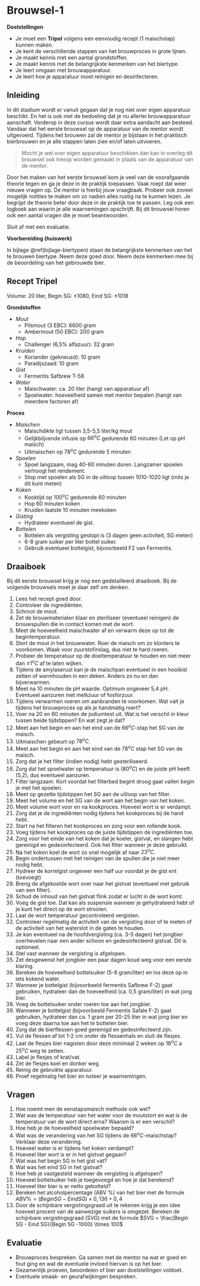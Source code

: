 # Brouwsel-1 {#brouwsel-1}

:::{.chapterintro}
**Doelstellingen**

-  Je moet een **Tripel** volgens een eenvoudig recept (1 maischstap) kunnen maken.
-  Je kent de verschillende stappen van het brouwproces in grote lijnen.
-  Je maakt kennis met een aantal grondstoffen.
-  Je maakt kennis met de belangrijkste kenmerken van het biertype.
-  Je leert omgaan met brouwapparatuur.
-  Je leert hoe je apparatuur moet reinigen en desinfecteren.
:::

## Inleiding {#b1-inleiding}

In dit stadium wordt er vanuit gegaan dat je nog niet over eigen apparatuur beschikt. En het is ook niet de bedoeling dat je nu allerlei brouwapparatuur aanschaft. Verderop in deze cursus wordt daar extra aandacht aan besteed. Vandaar dat het eerste brouwsel op de apparatuur van de mentor wordt uitgevoerd. Tijdens het brouwen zal de mentor je bijstaan in het praktisch bierbrouwen en je alle stappen laten zien en/of laten uitvoeren.

> Mocht je wel over eigen apparatuur beschikken dan kan in overleg dit brouwsel ook hierop worden gemaakt in plaats van de apparatuur van de mentor.

Door het maken van het eerste brouwsel kom je veel van de voorafgaande theorie tegen en ga je deze in de praktijk toepassen. Vaak roept dat weer nieuwe vragen op. De mentor is hierbij jouw vraagbaak. Probeer ook zoveel mogelijk notities te maken om zo nadien alles rustig na te kunnen lezen. Je begrijpt de theorie beter door deze in de praktijk toe te passen. Leg ook een logboek aan waarin je alle waarnemingen opschrijft. Bij dit brouwsel horen ook een aantal vragen die je moet beantwoorden.

Sluit af met een evaluatie.

**Voorbereiding (huiswerk)**

In bijlage \@ref(bijlage-biertypen) staan de belangrijkste kenmerken van het te brouwen biertype. Neem deze goed door. Neem deze kenmerken mee bij de beoordeling van het gebrouwde bier.

\newpage
## Recept Tripel {#b1-recept}

Volume: 20 liter, Begin SG: $\pm1080$, Eind SG: $\pm1018$

**Grondstoffen**

-  *Mout*
   +  Pilsmout (3 EBC): 6600 gram
   +  Ambermout (50 EBC): 200 gram
-  *Hop*
   +  Challenger (6,5% alfazuur): 32 gram
-  *Kruiden*
   +  Koriander (gekneusd): 10 gram
   +  Paradijszaad: 10 gram
-  *Gist*
   +  Fermentis Safbrew T-58
-  *Water*
   +  Maischwater: ca. 20 liter (hangt van apparatuur af)
   +  Spoelwater: hoeveelheid samen met mentor bepalen (hangt van meerdere factoren af)

**Proces**

-  *Maischen*
   +  Maischdikte ligt tussen 3,5-5,5 liter/kg mout
   +  Gelijkblijvende infusie op $66^oC$ gedurende 60 minuten (Let op pH maisch)
   +  Uitmaischen op $78^oC$ gedurende 5 minuten
-  *Spoelen*
   +  Spoel langzaam, mag 40-60 minuten duren. Langzamer spoelen verhoogt het rendement.
   +  Stop met spoelen als SG in de uitloop tussen 1010-1020 ligt (mits je dit kunt meten)
-  *Koken*
   +  Kooktijd op $100^oC$ gedurende 60 minuten
   +  Hop 60 minuten koken
   +  Kruiden laatste 10 minuten meekoken
-  *Gisting*
   +  Hydrateer eventueel de gist.
-  *Bottelen*
   +  Bottelen als vergisting gestopt is (3 dagen geen activiteit, SG meten)
   +  6-8 gram suiker per liter bottel suiker.
   +  Gebruik eventueel bottelgist, bijvoorbeeld F2 van Fermentis.

\newpage

## Draaiboek {#b1-draaiboek}

Bij dit eerste brouwsel krijg je nog een gedetailleerd draaiboek. Bij de volgende brouwsels moet je daar zelf om denken.

1.	 Lees het recept goed door.
1.	 Controleer de ingrediënten.
1.	 Schroot de mout.
1.	 Zet de brouwmaterialen klaar en steriliseer (eventueel reinigen) de brouwspullen die in contact komen met de wort.
1.	 Meet de hoeveelheid maischwater af en verwarm deze op tot de begintemperatuur.
1.	 Stort de mout in het brouwwater. Roer de maisch om zo klonters te voorkomen. Waak voor zuurstofinslag, dus niet te hard roeren.
1.	 Probeer de temperatuur op de doeltemperatuur te houden en niet meer dan $\pm 1^oC$ af te laten wijken.
1.	 Tijdens de amylaserust kan je de maischpan eventueel in een hooikist zetten of warmhouden in een deken. Anders zo nu en dan bijverwarmen.
1.	 Meet na 10 minuten de pH waarde. Optimum ongeveer 5,4 pH. Eventueel aanzuren met melkzuur of fosforzuur.
1.	 Tijdens verwarmen roeren om aanbranden te voorkomen. Wat valt je tijdens het brouwproces op  als je handmatig roert?
1.	 Voer na 20 en 60 minuten de jodiumtest uit. Wat is het verschil in kleur tussen beide tijdstippen? En wat zegt je dat?
1.	 Meet aan het begin en aan het eind van de $66^oC$-stap het SG van de maisch. 
1.	 Uitmaischen gebeurt op $78^oC$.
1.	 Meet aan het begin en aan het eind van de $78^oC$ stap het SG van de maisch.
1.	 Zorg dat je het filter (indien nodig) hebt gesteriliseerd.
1.  Zorg dat het spoelwater op temperatuur is ($80^oC$) en de juiste pH heeft (5,2), dus eventueel aanzuren.
1.  Filter langzaam. Kort voordat het filterbed begint droog gaat vallen begin je met het spoelen.
1.  Meet op gezette tijdstippen het SG aan de uitloop van het filter.
1.  Meet het volume en het SG van de wort aan het begin van het koken.
1.	 Meet volume wort voor en na kookproces. Hoeveel wort is er verdampt.
1.	 Zorg dat je de ingrediënten nodig tijdens het kookproces bij de hand hebt.
1.	 Start na het filteren het kookproces en zorg voor een rollende kook.
1.	 Voeg tijdens het  kookproces op de juiste tijdstippen de ingrediënten toe.
1.	 Zorg voor het einde van het koken dat je koeler, gistvat, en slangen hebt gereinigd en gedesinfecteerd. Ook het filter wanneer je deze gebruikt.
1.	 Na het koken koel de wort zo snel mogelijk af naar $23^oC$.
1.	 Begin ondertussen met het reinigen van de spullen die je niet meer nodig hebt.
1.	 Hydreer de korrelgist ongeveer een half uur voordat je de gist ent (toevoegt)
1.  Breng de afgekoelde wort over naar het gistvat (eventueel met gebruik van een filter).
1.	 Schud de inhoud van het gistvat flink zodat er lucht in de wort komt.
1.  Voeg de gist toe. Dat kan als suspensie wanneer je gehydrateerd hebt of je kunt het direct op de wort strooien.
1.	 Laat de wort temperatuur gecontroleerd vergisten.
1.	 Controleer regelmatig de activiteit van de vergisting door of te meten of de activiteit van het waterslot in de gaten te houden.
1.	 Je kan eventueel na de hoofdvergisting (ca. 3-5 dagen) het jongbier overhevelen naar een ander schoon en gedesinfecteerd gistvat. Dit is optioneel.
1.	 Stel vast wanneer de vergisting is afgelopen.
1.  Zet desgewenst het jongbier een paar dagen koud weg voor een eerste klaring.
1.  Bereken de hoeveelheid bottelsuiker (5-8 gram/liter) en los deze op in iets kokend water.
1.  Wanneer je bottelgist (bijvoorbeeld fermentis Safbrew F-2) gaat gebruiken, hydrateer dan de hoeveelheid (ca. 0,5 gram/liter) in wat jong bier.
1.	 Voeg de bottelsuiker onder roeren toe aan het jongbier.
1.  Wanneeer je bottelgist (bijvoorbeeld Fermentis Safale F-2) gaat gebruiken, hydrateer dan ca. 1 gram per 20-25 liter in wat jong bier en voeg deze daarna toe aan het te bottelen bier.
1.  Zorg dat de bierflessen goed gereinigd en gedesinfecteerd zijn.
1.	 Vul de flessen af tot 1-2 cm onder de flessenhals en sluit de flesjes.
1.	 Laat de flesjes bier nagisten door deze minimaal 2 weken op $18^oC$ a $25^oC$ weg te zetten.
1.	 Label je flesjes of krat/vat.
1.  Zet de flesjes koel en donker weg.
1.	 Reinig de gebruikte apparatuur.
1.  Proef regelmatig het bier en noteer je waarnemingen.

## Vragen {#b1-vragen}

1.	 Hoe noemt men de eenstapsmaisch methode ook wel?
1.	 Wat was de temperatuur van het water voor de moutstort en wat is de temperatuur van de wort direct erna? Waarom is er een verschil?
1.	 Hoe heb je de hoeveelheid spoelwater bepaald?
1.  Wat was de verandering van het SG tijdens de $66^oC$-maischstap? Verklaar deze verandering.
1.  Hoeveel water is er tijdens het koken verdampt?
1.  Hoeveel liter wort is er in het gistvat gegaan?
1.	 Wat was het begin SG in het gist vat?
1.  Wat was het eind SG in het gistvat?
1.  Hoe heb je vastgesteld wanneer de vergisting is afgelopen?
1.  Hoeveel bottelsuiker heb je toegevoegd en hoe je dat berekend?
1.  Hoeveel liter bier is er netto gebotteld?
1.	 Bereken het alcoholpercentage (ABV %) van het bier met de formule $ABV\% = (Begin SG - Eind SG) \times 0,136 + 0,4$
1.  Door de schijnbare vergistingsgraad uit te rekenen krijg je een idee hoeveel procent van de aanwezige suikers is omgezet. Bereken de schijnbare vergistingsgraad (SVG) met de formule $SVG = \frac{Begin SG - Eind SG}{Begin SG -1000} \times 100$

## Evaluatie {#b1-evaluatie}

-  Brouwproces bespreken. Ga samen met de mentor na wat er goed en fout ging en wat de eventuele invloed hiervan is op het bier.
-  Gezamenlijk proeven, beoordelen of bier aan doelstellingen voldoet.
-  Eventuele smaak- en geurafwijkingen bespreken.
